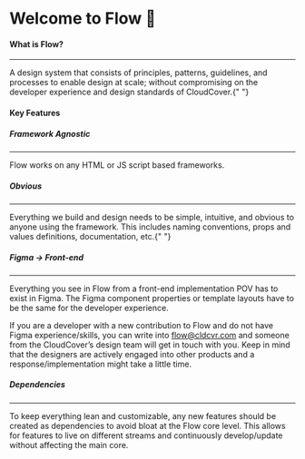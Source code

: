 
<Meta title="Foundation/Introduction/About" ></Meta>

<h1 class="margin-btm-44">Welcome to Flow 🎉</h1>

<h4 class="margin-btm-8">What is Flow?</h4>
<hr class="margin-btm-24" ></hr>

<p class="margin-btm-44">
  A design system that consists of principles, patterns, guidelines, and processes to enable design
  at scale; without compromising on the developer experience and design standards of
  CloudCover.{" "}
</p>

<h4 class="margin-btm-24">Key Features</h4>
<h5 class="margin-btm-8">Framework Agnostic</h5>
<hr class="margin-btm-24" ></hr>
<p class="margin-btm-24">Flow works on any HTML or JS script based frameworks. </p>

<h5 class="margin-btm-8">Obvious</h5>
<hr class="margin-btm-24" ></hr>
<p class="margin-btm-24">
  Everything we build and design needs to be simple, intuitive, and obvious to anyone using the
  framework. This includes naming conventions, props and values definitions, documentation,
  etc.{" "}
</p>

<h5 class="margin-btm-8">Figma → Front-end</h5>
<hr class="margin-btm-24" ></hr>
<p class="margin-btm-24">
 Everything you see in Flow from a front-end implementation POV has to exist in Figma. The Figma component 
 properties or template layouts have to be the same for the developer experience.
 <br/>

If you are a developer with a new contribution to Flow and do not have Figma experience/skills,
you can write into <a href="https://flow.cldcvr.com/" target="blank">flow@cldcvr.com</a> and someone from the CloudCover’s design team will get in touch with you. Keep in mind that the designers are actively engaged into other products and a response/implementation might take a little time.

</p>

<h5 class="margin-btm-8">Dependencies</h5>
<hr class="margin-btm-24" ></hr>
<p class="margin-btm-24">
  To keep everything lean and customizable, any new features should be created as dependencies to
  avoid bloat at the Flow core level. This allows for features to live on different streams and
  continuously develop/update without affecting the main core.
</p>
